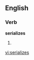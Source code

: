 
==English==

===Verb===
'''serializes'''

# {{third-person singular of|[[serialize]]}}

[[vi:serializes]]